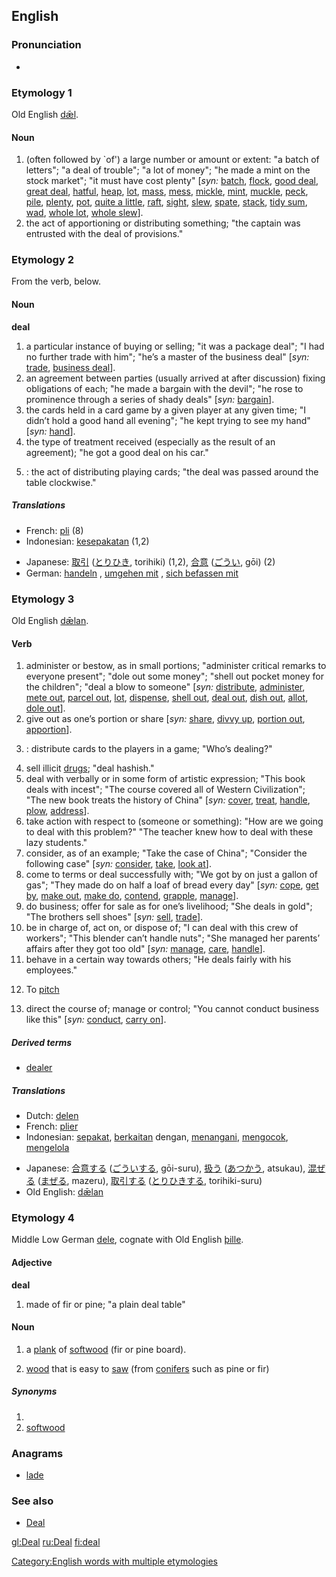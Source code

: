 ==English==

{{rank|knows|try|loved|624|deal|distance|thinking|beginning}}

=== Pronunciation ===
*{{IPA|/'dil/}}

===Etymology 1===
Old English [[dæl|dǣl]].

====Noun====
{{sb|deal|deals}}

# (often followed by `of') a large number or amount or extent: "a batch of letters"; "a deal of trouble"; "a lot of money"; "he made a mint on the stock market"; "it must have cost plenty" [''syn:'' [[batch]], [[flock]], [[good deal]], [[great deal]], [[hatful]], [[heap]], [[lot]], [[mass]], [[mess]], [[mickle]], [[mint]], [[muckle]], [[peck]], [[pile]], [[plenty]], [[pot]], [[quite a little]], [[raft]], [[sight]], [[slew]], [[spate]], [[stack]], [[tidy sum]], [[wad]], [[whole lot]], [[whole slew]]].
# the act of apportioning or distributing something; "the captain was entrusted with the deal of provisions."

===Etymology 2===
From the verb, below.

====Noun====
'''deal'''

# a particular instance of buying or selling; "it was a package deal"; "I had no further trade with him"; "he’s a master of the business deal" [''syn:'' [[trade]], [[business deal]]].
# an agreement between parties (usually arrived at after discussion) fixing obligations of each; "he made a bargain with the devil"; "he rose to prominence through a series of shady deals" [''syn:'' [[bargain]]].
# the cards held in a card game by a given player at any given time; "I didn’t hold a good hand all evening"; "he kept trying to see my hand" [''syn:'' [[hand]]].
# the type of treatment received (especially as the result of an agreement); "he got a good deal on his car."
#{{cattag|Card games}}: the act of distributing playing cards; "the deal was passed around the table clockwise."

=====Translations=====
{{top}}
*French: [[pli]] {{m}} (8)
*Indonesian: [[sepakat|kesepakatan]] (1,2)
{{mid}}
*Japanese: [[取引]] ([[とりひき]], torihiki) (1,2), [[合意]] ([[ごうい]], gōi) (2)
*German: [[handeln]] , [[umgehen mit]] , [[sich befassen mit]]
{{bottom}}

===Etymology 3===
Old English [[dælan|dǣlan]].

====Verb====
{{irregverb|'''to deal'''|'''[[deals]]'''|'''[[dealt]]'''|'''[[dealt]]'''|'''[[dealing]]'''}}

# administer or bestow, as in small portions; "administer critical remarks to everyone present"; "dole out some money"; "shell out pocket money for the children"; "deal a blow to someone" [''syn:'' [[distribute]], [[administer]], [[mete out]], [[parcel out]], [[lot]], [[dispense]], [[shell out]], [[deal out]], [[dish out]], [[allot]], [[dole out]]].
# give out as one’s portion or share [''syn:'' [[share]], [[divvy up]], [[portion out]], [[apportion]]].
#{{cattag|Card games}}: distribute cards to the players in a game; "Who’s dealing?"
# sell illicit [[drug]]s; "deal hashish."
# deal with verbally or in some form of artistic expression; "This book deals with incest"; "The course covered all of Western Civilization"; "The new book treats the history of China" [''syn:'' [[cover]], [[treat]], [[handle]], [[plow]], [[address]]].
# take action with respect to (someone or something): "How are we going to deal with this problem?" "The teacher knew how to deal with these lazy students."
# consider, as of an example; "Take the case of China"; "Consider the following case" [''syn:'' [[consider]], [[take]], [[look at]]].
# come to terms or deal successfully with; "We got by on just a gallon of gas"; "They made do on half a loaf of bread every day" [''syn:'' [[cope]], [[get by]], [[make out]], [[make do]], [[contend]], [[grapple]], [[manage]]].
# do business; offer for sale as for one’s livelihood; "She deals in gold"; "The brothers sell shoes" [''syn:'' [[sell]], [[trade]]].
# be in charge of, act on, or dispose of; "I can deal with this crew of workers"; "This blender can’t handle nuts"; "She managed her parents’ affairs after they got too old" [''syn:'' [[manage]], [[care]], [[handle]]].
# behave in a certain way towards others; "He deals fairly with his employees."
#{{baseball}} {{slang}} To [[pitch]]
# direct the course of; manage or control; "You cannot conduct business like this" [''syn:'' [[conduct]], [[carry on]]].

=====Derived terms=====
*[[dealer]]

=====Translations=====
{{top}}
*Dutch: [[delen]]
*French: [[plier]]
*Indonesian: [[sepakat]], [[kait|berkaitan]] dengan, [[tangan|menangani]], [[kocok|mengocok]], [[kelola|mengelola]]
{{mid}}
*Japanese: [[合意]]する ([[ごうい]]する, gōi-suru), [[扱う]] ([[あつかう]], atsukau), [[混ぜる]] ([[まぜる]], mazeru), [[取引]]する ([[とりひき]]する, torihiki-suru)
*Old English: [[dælan|dǣlan]]
{{bottom}}

===Etymology 4===
Middle Low German [[dele]], cognate with Old English [[þille]].

====Adjective====
'''deal'''

# made of fir or pine; "a plain deal table"

====Noun====
{{sb|deal|deals}}

# {{countable}} a [[plank]] of [[softwood]] (fir or pine board).
# {{uncountable}} [[wood]] that is easy to [[saw]] (from [[conifer]]s such as pine or fir)

=====Synonyms=====
#<br>
#[[softwood]]

===Anagrams===
*[[lade]]

===See also===
*[[Deal]]

[[Category:English words with multiple etymologies]]

[[gl:Deal]]
[[ru:Deal]]
[[fi:deal]]